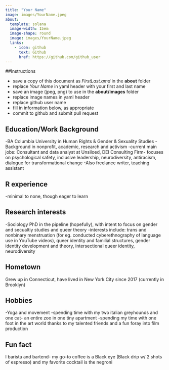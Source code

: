 ```yaml
---
title: "Your Name"
image: images/YourName.jpeg
about:
  template: solana
  image-width: 15em
  image-shape: round
  image: images/YourName.jpeg
  links:
    - icon: github
      text: Github
      href: https://github.com/github_user
---
```


##Instructions

  - save a copy of this document as *FirstLast.qmd* in the **about** folder
  - replace *Your Name* in yaml header with your first and last name
  - save an image (jpeg, png) to use in the **about/images** folder
  - replace image names in yaml header
  - replace github user name
  - fill in information below, as appropriate
  - commit to github and submit pull request

## Education/Work Background
-BA Columbia University in Human Rights & Gender & Sexuality Studies
-Background in nonprofit, academic, research and activism
-current main jobs: Consultant and data analyst at Unsiloed, DEI Consulting Firm- focuses on psychological safety, inclusive leadership, neurodiversity, antiracism, dialogue for transformational change
-Also freelance writer, teaching assistant

## R experience
-minimal to none, though eager to learn

## Research interests
-Sociology PhD in the pipeline (hopefully), with intent to focus on gender and secualtiy studies and queer theory
-interests include: trans and nonbinary menstruation (for eg. conducted cyberethnography of language use in YouTube videos), queer identity and familial structures, gender identity development and theory, intersectional queer identity, neurodiversity

## Hometown
Grew up in Connecticut, have lived in New York City since 2017 (currently in Brooklyn)

## Hobbies
-Yoga and movement 
-spending time with my two italian greyhounds and one cat- an entire zoo in one tiny apartment
-spending my time with one foot in the art world thanks to my talented friends and a fun foray into film production

## Fun fact
I barista and bartend- my go-to coffee is a Black eye (Black drip w/ 2 shots of espresso) and my favorite cocktail is the negroni